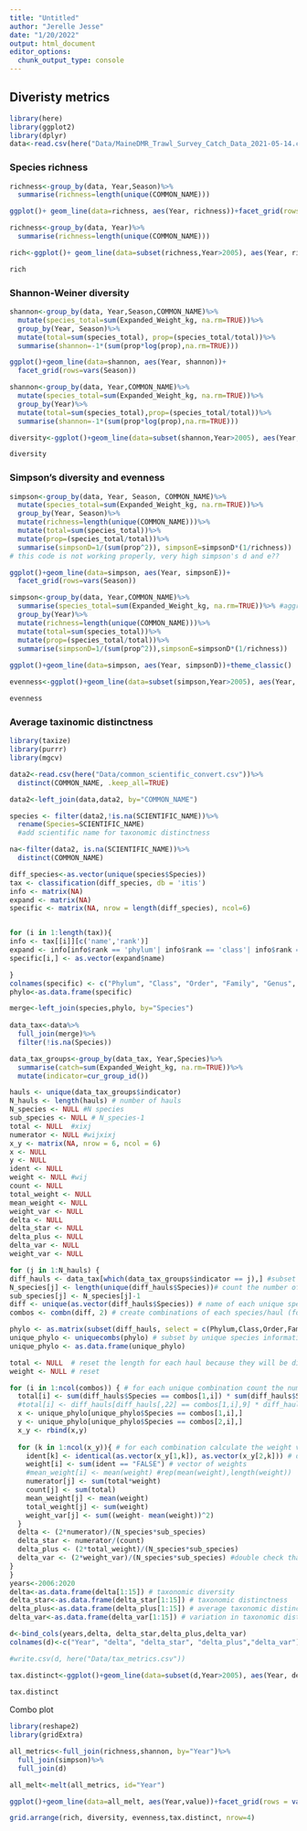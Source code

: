 ```yaml
---
title: "Untitled"
author: "Jerelle Jesse"
date: "1/20/2022"
output: html_document
editor_options: 
  chunk_output_type: console
---
```


## Diveristy metrics
```r
library(here)
library(ggplot2)
library(dplyr)
data<-read.csv(here("Data/MaineDMR_Trawl_Survey_Catch_Data_2021-05-14.csv"))

```

### Species richness
```r
richness<-group_by(data, Year,Season)%>%
  summarise(richness=length(unique(COMMON_NAME)))

ggplot()+ geom_line(data=richness, aes(Year, richness))+facet_grid(rows = vars(Season))

richness<-group_by(data, Year)%>%
  summarise(richness=length(unique(COMMON_NAME)))

rich<-ggplot()+ geom_line(data=subset(richness,Year>2005), aes(Year, richness))+ theme_classic()+ ylab(expression(paste("Species\nRichness")))+theme(plot.margin = margin(10, 10, 10, 20))

rich
```

### Shannon-Weiner diversity

```r
shannon<-group_by(data, Year,Season,COMMON_NAME)%>%
  mutate(species_total=sum(Expanded_Weight_kg, na.rm=TRUE))%>%
  group_by(Year, Season)%>%
  mutate(total=sum(species_total), prop=(species_total/total))%>%
  summarise(shannon=-1*(sum(prop*log(prop),na.rm=TRUE)))

ggplot()+geom_line(data=shannon, aes(Year, shannon))+ 
  facet_grid(rows=vars(Season))

shannon<-group_by(data, Year,COMMON_NAME)%>%
  mutate(species_total=sum(Expanded_Weight_kg, na.rm=TRUE))%>%
  group_by(Year)%>%
  mutate(total=sum(species_total),prop=(species_total/total))%>%
  summarise(shannon=-1*(sum(prop*log(prop),na.rm=TRUE)))

diversity<-ggplot()+geom_line(data=subset(shannon,Year>2005), aes(Year, shannon))+theme_classic()+ ylab(expression(paste("Shannon-Weiner\nDiversity")))+theme(plot.margin = margin(10, 10, 10, 20))

diversity

```

### Simpson's diversity and evenness
```r
simpson<-group_by(data, Year, Season, COMMON_NAME)%>%
  mutate(species_total=sum(Expanded_Weight_kg, na.rm=TRUE))%>%
  group_by(Year, Season)%>%
  mutate(richness=length(unique(COMMON_NAME)))%>%
  mutate(total=sum(species_total))%>%
  mutate(prop=(species_total/total))%>%
  summarise(simpsonD=1/(sum(prop^2)), simpsonE=simpsonD*(1/richness))
# this code is not working properly, very high simpson's d and e??

ggplot()+geom_line(data=simpson, aes(Year, simpsonE))+
  facet_grid(rows=vars(Season))

simpson<-group_by(data, Year,COMMON_NAME)%>%
  summarise(species_total=sum(Expanded_Weight_kg, na.rm=TRUE))%>% #aggregate to get yearly species totals
  group_by(Year)%>%
  mutate(richness=length(unique(COMMON_NAME)))%>%
  mutate(total=sum(species_total))%>%
  mutate(prop=(species_total/total))%>%
  summarise(simpsonD=1/(sum(prop^2)),simpsonE=simpsonD*(1/richness))
   
ggplot()+geom_line(data=simpson, aes(Year, simpsonD))+theme_classic()

evenness<-ggplot()+geom_line(data=subset(simpson,Year>2005), aes(Year, simpsonE))+theme_classic()+ ylab(expression(paste("Simpson's\nEvenness")))+theme(plot.margin = margin(10, 10, 10, 20))

evenness

```

### Average taxinomic distinctness
```r
library(taxize)
library(purrr)
library(mgcv)

data2<-read.csv(here("Data/common_scientific_convert.csv"))%>%
  distinct(COMMON_NAME, .keep_all=TRUE)

data2<-left_join(data,data2, by="COMMON_NAME")

species <- filter(data2,!is.na(SCIENTIFIC_NAME))%>%
  rename(Species=SCIENTIFIC_NAME)
  #add scientific name for taxonomic distinctness

na<-filter(data2, is.na(SCIENTIFIC_NAME))%>%
  distinct(COMMON_NAME)

diff_species<-as.vector(unique(species$Species))
tax <- classification(diff_species, db = 'itis') 
info <- matrix(NA)
expand <- matrix(NA)
specific <- matrix(NA, nrow = length(diff_species), ncol=6)


for (i in 1:length(tax)){
info <- tax[[i]][c('name','rank')]
expand <- info[info$rank == 'phylum'| info$rank == 'class'| info$rank == 'order' | info$rank == 'family' | info$rank == 'genus' | info$rank == 'species',]
specific[i,] <- as.vector(expand$name)

}
colnames(specific) <- c("Phylum", "Class", "Order", "Family", "Genus", "Species")
phylo<-as.data.frame(specific)

merge<-left_join(species,phylo, by="Species")
  
data_tax<-data%>%
  full_join(merge)%>%
  filter(!is.na(Species))

data_tax_groups<-group_by(data_tax, Year,Species)%>%
  summarise(catch=sum(Expanded_Weight_kg, na.rm=TRUE))%>%
  mutate(indicator=cur_group_id())

hauls <- unique(data_tax_groups$indicator)   
N_hauls <- length(hauls) # number of hauls
N_species <- NULL #N species
sub_species <- NULL # N_species-1
total <- NULL  #xixj
numerator <- NULL #wijxixj
x_y <- matrix(NA, nrow = 6, ncol = 6) 
x <- NULL
y <- NULL
ident <- NULL
weight <- NULL #wij
count <- NULL
total_weight <- NULL
mean_weight <- NULL
weight_var <- NULL
delta <- NULL
delta_star <- NULL
delta_plus <- NULL
delta_var <- NULL
weight_var <- NULL

for (j in 1:N_hauls) {  
diff_hauls <- data_tax[which(data_tax_groups$indicator == j),] #subset unique hauls/functional groups
N_species[j] <- length(unique(diff_hauls$Species))# count the number of unique species in each haul (denominator)
sub_species[j] <- N_species[j]-1
diff <- unique(as.vector(diff_hauls$Species)) # name of each unique species 
combos <- combn(diff, 2) # create combinations of each species/haul (for weight calc)

phylo <- as.matrix(subset(diff_hauls, select = c(Phylum,Class,Order,Family,Genus, Species))) # extract phylogenetic information only
unique_phylo <- uniquecombs(phylo) # subset by unique species information
unique_phylo <- as.data.frame(unique_phylo)

total <- NULL  # reset the length for each haul because they will be different
weight <- NULL # reset  

for (i in 1:ncol(combos)) { # for each unique combination count the number of each species 
  total[i] <- sum(diff_hauls$Species == combos[1,i]) * sum(diff_hauls$Species == combos[2,i]) #empty vector is always length 210
  #total[i] <- diff_hauls[diff_hauls[,22] == combos[1,i],9] * diff_hauls[diff_hauls[,22] == combos[2,i],9]
  x <- unique_phylo[unique_phylo$Species == combos[1,i],]
  y <- unique_phylo[unique_phylo$Species == combos[2,i],]
  x_y <- rbind(x,y)
  
  for (k in 1:ncol(x_y)){ # for each combination calculate the weight value 
    ident[k] <- identical(as.vector(x_y[1,k]), as.vector(x_y[2,k])) # determine how much of phylogenetic information is the same
    weight[i] <- sum(ident == "FALSE") # vector of weights
    #mean_weight[i] <- mean(weight) #rep(mean(weight),length(weight))
    numerator[j] <- sum(total*weight) 
    count[j] <- sum(total)
    mean_weight[j] <- mean(weight)
    total_weight[j] <- sum(weight)
    weight_var[j] <- sum((weight- mean(weight))^2) 
  }
  delta <- (2*numerator)/(N_species*sub_species)
  delta_star <- numerator/(count)
  delta_plus <- (2*total_weight)/(N_species*sub_species)
  delta_var <- (2*weight_var)/(N_species*sub_species) #double check that this equation is correct
}
}
years<-2006:2020
delta<-as.data.frame(delta[1:15]) # taxonomic diversity
delta_star<-as.data.frame(delta_star[1:15]) # taxonomic distinctness
delta_plus<-as.data.frame(delta_plus[1:15]) # average taxonomic distinctness
delta_var<-as.data.frame(delta_var[1:15]) # variation in taxonomic distinctness

d<-bind_cols(years,delta, delta_star,delta_plus,delta_var)
colnames(d)<-c("Year", "delta", "delta_star", "delta_plus","delta_var")

#write.csv(d, here("Data/tax_metrics.csv"))

tax.distinct<-ggplot()+geom_line(data=subset(d,Year>2005), aes(Year, delta_plus))+theme_classic()+ylab(expression(paste("Average\nTaxinomic\nDistinctness")))+theme(plot.margin = margin(10, 10, 10, 25))
                                                                                     
tax.distinct
```

Combo plot
```r
library(reshape2)
library(gridExtra)

all_metrics<-full_join(richness,shannon, by="Year")%>%
  full_join(simpson)%>%
  full_join(d)

all_melt<-melt(all_metrics, id="Year")

ggplot()+geom_line(data=all_melt, aes(Year,value))+facet_grid(rows = vars(variable), scales="free")+theme_bw()

grid.arrange(rich, diversity, evenness,tax.distinct, nrow=4)

```
